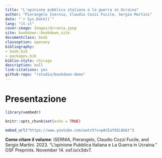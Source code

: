 ```yaml
--- 
title: "L'opinione pubblica italiana e la guerra in Ucraina"
author: "Pierangelo Isernia, Claudio Cozzi Fucile, Sergio Martini"
date: "`r Sys.Date()`"
lang: "it-it"
cover-image: Images/Ucrania.jpeg
site: bookdown::bookdown_site
documentclass: book
classoption: openany
bibliography:
- book.bib
- packages.bib
biblio-style: chicago
description: null
link-citations: yes
github-repo: "rstudio/bookdown-demo"
---
```


# Presentazione {-}

```r

library(vembedr)

knitr::opts_chunk$set(echo = TRUE)
```

```r
embed_url("https://www.youtube.com/watch?v=pACEaY9ZL8U&t")
```

**Come citare il volume**: 
ISERNIA, Pierangelo, Claudio Cozzi Fucile, and Sergio Martini. 2023. “L’opinione Pubblica Italiana e La Guerra in Ucraina.” OSF Preprints. November 14. osf.io/x3dv7.